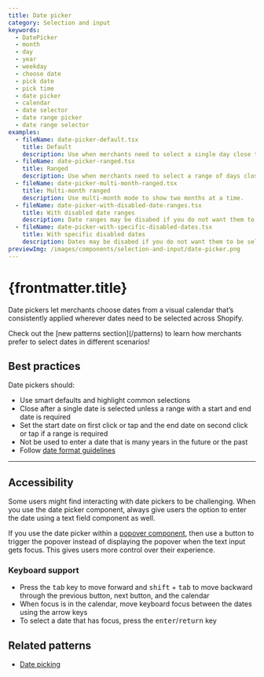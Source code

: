 ```yaml
---
title: Date picker
category: Selection and input
keywords:
  - DatePicker
  - month
  - day
  - year
  - weekday
  - choose date
  - pick date
  - pick time
  - date picker
  - calendar
  - date selector
  - date range picker
  - date range selector
examples:
  - fileName: date-picker-default.tsx
    title: Default
    description: Use when merchants need to select a single day close to today (today is the default starting position for the date picker).
  - fileName: date-picker-ranged.tsx
    title: Ranged
    description: Use when merchants need to select a range of days close to today (today is the default starting position for the date picker).
  - fileName: date-picker-multi-month-ranged.tsx
    title: Multi-month ranged
    description: Use multi-month mode to show two months at a time.
  - fileName: date-picker-with-disabled-date-ranges.tsx
    title: With disabled date ranges
    description: Date ranges may be disabed if you do not want them to be selectable
  - fileName: date-picker-with-specific-disabled-dates.tsx
    title: With specific disabled dates
    description: Dates may be disabed if you do not want them to be selectable
previewImg: /images/components/selection-and-input/date-picker.png
---
```


# {frontmatter.title}

<Lede>

Date pickers let merchants choose dates from a visual calendar that’s consistently applied wherever dates need to be selected across Shopify.

</Lede>

<Examples />

<Props componentName={frontmatter.title} />

<TipBanner title="Tip">
  Check out the [new patterns section](/patterns) to learn how merchants prefer
  to select dates in different scenarios!
</TipBanner>

## Best practices

Date pickers should:

- Use smart defaults and highlight common selections
- Close after a single date is selected unless a range with a start and end date is required
- Set the start date on first click or tap and the end date on second click or tap if a range is required
- Not be used to enter a date that is many years in the future or the past
- Follow [date format guidelines](/patterns/date-picking/single-date)

---

## Accessibility

Some users might find interacting with date pickers to be challenging. When you use the date picker component, always give users the option to enter the date using a text field component as well.

If you use the date picker within a [popover component](/components/overlays/popover), then use a button to trigger the popover instead of displaying the popover when the text input gets focus. This gives users more control over their experience.

### Keyboard support

- Press the <kbd>tab</kbd> key to move forward and <kbd>shift</kbd> + <kbd>tab</kbd> to move backward through the previous button, next button, and the calendar
- When focus is in the calendar, move keyboard focus between the dates using the arrow keys
- To select a date that has focus, press the <kbd>enter</kbd>/<kbd>return</kbd> key

## Related patterns

- [Date picking](/patterns/date-picking/single-date)

